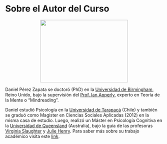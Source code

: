 # Sobre el Autor del Curso {-}

```{=html}
<p align="center">
  <img width="280" height="200" src="images/mundo_mejor.jpg">
</p>
<p align="center">
</p>
```

Daniel Pérez Zapata se doctoró (PhD) en la [Universidad de Birmingham](https://www.birmingham.ac.uk/index.aspx), Reino Unido, bajo la supervisión del [Prof. Ian Apperly](https://www.birmingham.ac.uk/staff/profiles/psychology/apperly-ian.aspx), experto en Teoría de la Mente o "Mindreading". 

Daniel estudió Psicología en la [Universidad de Tarapacá](https://www.uta.cl) (Chile) y también se graduó como Magister en Ciencias Sociales Aplicadas (2012) en la misma casa de estudio. Luego, realizó un Máster en Psicología Cognitiva en la [Universidad de Queensland](https://www.uq.edu.au/) (Australia), bajo la guía de las profesoras [Virginia Slaughter](https://researchers.uq.edu.au/researcher/499) y [Julie Henry](https://researchers.uq.edu.au/researcher/2589). Para saber más sobre su trabajo académico visita este [link](https://www.danielperezzapata.com){target="_blank"}. 
